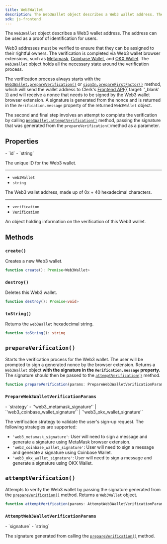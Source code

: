 ```yaml
---
title: Web3Wallet
description: The Web3Wallet object describes a Web3 wallet address. The address can be used as a proof of identification for users.
sdk: js-frontend
---
```


The `Web3Wallet` object describes a Web3 wallet address. The address can be used as a proof of identification for users.

Web3 addresses must be verified to ensure that they can be assigned to their rightful owners. The verification is completed via Web3 wallet browser extensions, such as [Metamask](https://metamask.io/), [Coinbase Wallet](https://www.coinbase.com/wallet), and [OKX Wallet](https://www.okx.com/help/section/faq-web3-wallet). The `Web3Wallet` object holds all the necessary state around the verification process.

The verification process always starts with the [`Web3Wallet.prepareVerification()`](/docs/references/javascript/types/web3-wallet#prepare-verification) or [`signIn.prepareFirstFactor()`](/docs/references/javascript/sign-in#prepare-first-factor) method, which will send the wallet address to Clerk's [Frontend API](/docs/reference/frontend-api){{ target: '_blank' }} and will receive a nonce that needs to be signed by the Web3 wallet browser extension. A signature is generated from the nonce and is returned in the `Verification.message` property of the returned `Web3Wallet` object.

The second and final step involves an attempt to complete the verification by calling [`Web3Wallet.attemptVerification()`](/docs/references/javascript/types/web3-wallet#attempt-verification) method, passing the signature that was generated from the `prepareVerification()`method as a parameter.

## Properties

<Properties>
  - `id`
  - `string`

  The unique ID for the Web3 wallet.

  ---

  - `web3Wallet`
  - `string`

  The Web3 wallet address, made up of 0x + 40 hexadecimal characters.

  ---

  - `verification`
  - [`Verification`](/docs/references/javascript/types/verification)

  An object holding information on the verification of this Web3 wallet.
</Properties>

## Methods

### `create()`

Creates a new Web3 wallet.

```typescript
function create(): Promise<Web3Wallet>
```

### `destroy()`

Deletes this Web3 wallet.

```typescript
function destroy(): Promise<void>
```

### `toString()`

Returns the `web3Wallet` hexadecimal string.

```typescript
function toString(): string
```

## `prepareVerification()`

Starts the verification process for the Web3 wallet. The user will be prompted to sign a generated nonce by the browser extension. Returns a `Web3Wallet` object **with the signature in the `Verification.message` property.** The signature should then be passed to the [`attemptVerification()`](#attempt-verification) method.

```typescript
function prepareVerification(params: PrepareWeb3WalletVerificationParams): Promise<Web3Wallet>
```

### `PrepareWeb3WalletVerificationParams`

<Properties>
  - `strategy`
  - `'web3_metamask_signature'` | `'web3_coinbase_wallet_signature'` | `'web3_okx_wallet_signature'`

  The verification strategy to validate the user's sign-up request. The following strategies are supported:

  - `'web3_metamask_signature'`: User will need to sign a message and generate a signature using MetaMask browser extension.
  - `'web3_coinbase_wallet_signature'`: User will need to sign a message and generate a signature using Coinbase Wallet.
  - `'web3_okx_wallet_signature'`: User will need to sign a message and generate a signature using OKX Wallet.
</Properties>

## `attemptVerification()`

Attempts to verify the Web3 wallet by passing the signature generated from the [`prepareVerification()`](#prepare-verification) method. Returns a `Web3Wallet` object.

```typescript
function attemptVerification(params: AttemptWeb3WalletVerificationParams): Promise<Web3Wallet>
```

### `AttemptWeb3WalletVerificationParams`

<Properties>
  - `signature`
  - `string`

  The signature generated from calling the [`prepareVerification()`](#prepare-verification) method.
</Properties>
